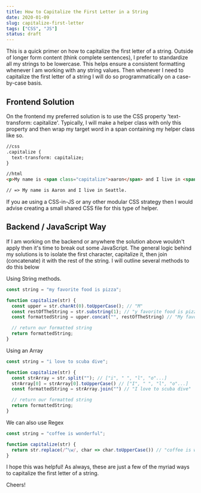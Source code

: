 ```yaml
---
title: How to Capitalize the First Letter in a String
date: 2020-01-09
slug: capitalize-first-letter
tags: ["CSS", "JS"]
status: draft
---
```


This is a quick primer on how to capitalize the first letter of a string. Outside of longer form content (think complete sentences), I prefer to standardize all my strings to be lowercase. This helps ensure a consistent formatting whenever I am working with any string values. Then whenever I need to capitalize the first letter of a string I will do so programmatically on a case-by-case basis. 

## Frontend Solution

On the frontend my preferred solution is to use the CSS property 'text-transform: capitalize'. Typically, I will make a helper class with only this property and then wrap my target word in a span containing my helper class like so. 

```html
//css
.capitalize {
  text-transform: capitalize;
}

//html
<p>My name is <span class="capitalize">aaron</span> and I live in <span class="capitalize">seattle</span>.</p>

// => My name is Aaron and I live in Seattle.
```

If you ae using a CSS-in-JS or any other modular CSS strategy then I would advise creating a small shared CSS file for this type of helper. 

## Backend / JavaScript Way

If I am working on the backend or anywhere the solution above wouldn't apply then it's time to break out some JavaScript. The general logic behind my solutions is to isolate the first character, capitalize it, then join (concatenate) it with the rest of the string. I will outline several methods to do this below

Using String methods.

```JavaScript
const string = "my favorite food is pizza";

function capitalize(str) {
  const upper = str.charAt(0).toUpperCase(); // "M"
  const restOfTheString = str.substring(1); // "y favorite food is pizza"
  const formattedString = upper.concat("", restOfTheString) // "My favorite food is pizza"

  // return our formatted string
  return formattedString;
}
```

Using an Array 

```JavaScript
const string = "i love to scuba dive";

function capitalize(str) {
  const strArray = str.split(""); // ["i", " ", "l", "o"...]
  strArray[0] = strArray[0].toUpperCase() // ["I", " ", "l", "o"...]
  const formattedString = strArray.join("") // "I love to scuba dive"

  // return our formatted string
  return formattedString;
}
```

We can also use Regex

```JavaScript
const string = "coffee is wonderful";

function capitalize(str) {
  return str.replace(/^\w/, char => char.toUpperCase()) // "coffee is wonderful"
}
```

I hope this was helpful! As always, these are just a few of the myriad ways to capitalize the first letter of a string. 

Cheers!

